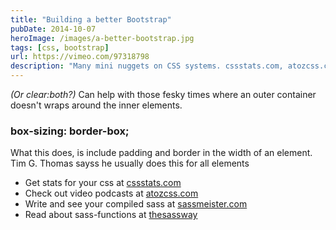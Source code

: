 ```yaml
---
title: "Building a better Bootstrap"
pubDate: 2014-10-07
heroImage: /images/a-better-bootstrap.jpg
tags: [css, bootstrap]
url: https://vimeo.com/97318798
description: "Many mini nuggets on CSS systems. cssstats.com, atozcss.com, sassmeister.com, thesassway.com"
---
```


_(Or clear:both?)_ Can help with those fesky times where an outer container doesn't wraps around the inner elements.

### box-sizing: border-box;

What this does, is include padding and border in the width of an element. Tim G. Thomas sayss he usually does this for all elements

- Get stats for your css at [cssstats.com](http://www.cssstats.com/#/)
- Check out video podcasts at [atozcss.com](http://atozcss.com)
- Write and see your compiled sass at [sassmeister.com](http://sassmeister.com)
- Read about sass-functions at [thesassway](http://thesassway.com/intermediate/if-for-each-while)
